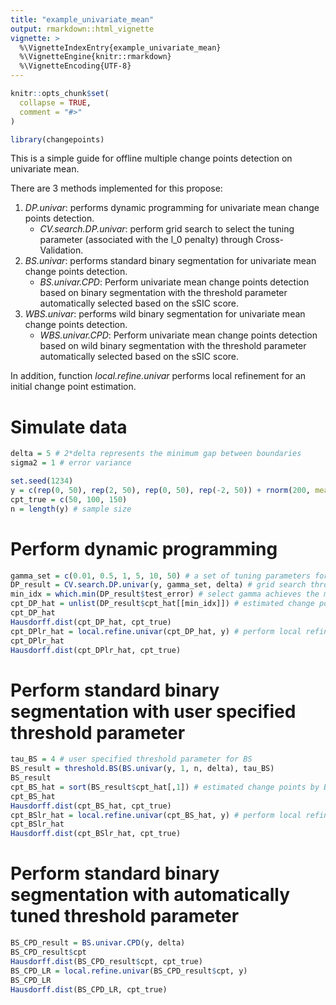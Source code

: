 ```yaml
---
title: "example_univariate_mean"
output: rmarkdown::html_vignette
vignette: >
  %\VignetteIndexEntry{example_univariate_mean}
  %\VignetteEngine{knitr::rmarkdown}
  %\VignetteEncoding{UTF-8}
---
```


```r
knitr::opts_chunk$set(
  collapse = TRUE,
  comment = "#>"
)
```

```r
library(changepoints)
```

This is a simple guide for offline multiple change points detection on univariate mean.

There are 3 methods implemented for this propose:

1. _DP.univar_: performs dynamic programming for univariate mean change points detection.
   + _CV.search.DP.univar_: perform grid search to select the tuning parameter (associated with the l_0 penalty) through Cross-Validation.
   
2. _BS.univar_: performs standard binary segmentation for univariate mean change points detection.
   + _BS.univar.CPD_: Perform univariate mean change points detection based on binary segmentation with the threshold parameter automatically selected based on the sSIC score.

3. _WBS.univar_: performs wild binary segmentation for univariate mean change points detection.
   + _WBS.univar.CPD_: Perform univariate mean change points detection based on wild binary segmentation with the threshold parameter automatically selected based on the sSIC score.

In addition, function _local.refine.univar_ performs local refinement for an initial change point estimation.

# Simulate data
```r
delta = 5 # 2*delta represents the minimum gap between boundaries
sigma2 = 1 # error variance

set.seed(1234)
y = c(rep(0, 50), rep(2, 50), rep(0, 50), rep(-2, 50)) + rnorm(200, mean = 0, sd = sqrt(sigma2)) # univariate time series
cpt_true = c(50, 100, 150)
n = length(y) # sample size
```

# Perform dynamic programming
```r
gamma_set = c(0.01, 0.5, 1, 5, 10, 50) # a set of tuning parameters for DP
DP_result = CV.search.DP.univar(y, gamma_set, delta) # grid search through cross-validation
min_idx = which.min(DP_result$test_error) # select gamma achieves the minimum validation error
cpt_DP_hat = unlist(DP_result$cpt_hat[[min_idx]]) # estimated change points by DP
cpt_DP_hat
Hausdorff.dist(cpt_DP_hat, cpt_true)
cpt_DPlr_hat = local.refine.univar(cpt_DP_hat, y) # perform local refinement
cpt_DPlr_hat
Hausdorff.dist(cpt_DPlr_hat, cpt_true)
```

# Perform standard binary segmentation with user specified threshold parameter
```r
tau_BS = 4 # user specified threshold parameter for BS
BS_result = threshold.BS(BS.univar(y, 1, n, delta), tau_BS)
BS_result
cpt_BS_hat = sort(BS_result$cpt_hat[,1]) # estimated change points by BS
cpt_BS_hat
Hausdorff.dist(cpt_BS_hat, cpt_true)
cpt_BSlr_hat = local.refine.univar(cpt_BS_hat, y) # perform local refinement
cpt_BSlr_hat
Hausdorff.dist(cpt_BSlr_hat, cpt_true)
```

# Perform standard binary segmentation with automatically tuned threshold parameter
```r
BS_CPD_result = BS.univar.CPD(y, delta)
BS_CPD_result$cpt
Hausdorff.dist(BS_CPD_result$cpt, cpt_true)
BS_CPD_LR = local.refine.univar(BS_CPD_result$cpt, y)
BS_CPD_LR
Hausdorff.dist(BS_CPD_LR, cpt_true)
```
